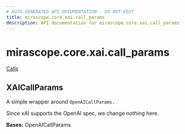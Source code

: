 ```yaml
---
# AUTO-GENERATED API DOCUMENTATION - DO NOT EDIT
title: mirascope.core.xai.call_params
description: API documentation for mirascope.core.xai.call_params
---
```


# mirascope.core.xai.call_params

<Info title="Usage">

[Calls](/docs/mirascope/learn/calls#provider-specific-parameters)

</Info>

## <ApiType type="Class" module="mirascope.core.xai.call_params" path="core/xai/call_params" symbolName="XAICallParams" /> XAICallParams

A simple wrapper around `OpenAICallParams.`

Since xAI supports the OpenAI spec, we change nothing here.

**Bases:** OpenAICallParams


